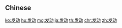 {{also|發動}}
==Chinese==
{{zh-see|發動}}

[[ko:发动]]
[[hu:发动]]
[[mg:发动]]
[[ja:发动]]
[[th:发动]]
[[chr:发动]]
[[zh:发动]]